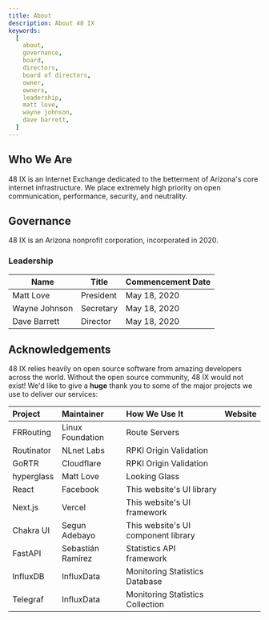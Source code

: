 ```yaml
---
title: About
description: About 48 IX
keywords:
  [
    about,
    governance,
    board,
    directors,
    board of directors,
    owner,
    owners,
    leadership,
    matt love,
    wayne johnson,
    dave barrett,
  ]
---
```


## Who We Are

48 IX is an Internet Exchange dedicated to the betterment of Arizona's core internet infrastructure. We place extremely high priority on open communication, performance, security, and neutrality.

## Governance

48 IX is an Arizona nonprofit corporation, incorporated in 2020.

### Leadership

| Name          | Title     | Commencement Date |
| ------------- | --------- | ----------------- |
| Matt Love     | President | May 18, 2020      |
| Wayne Johnson | Secretary | May 18, 2020      |
| Dave Barrett  | Director  | May 18, 2020      |

## Acknowledgements

48 IX relies heavily on open source software from amazing developers across the world. Without the open source community, 48 IX would not exist! We'd like to give a **huge** thank you to some of the major projects we use to deliver our services:

| Project    | Maintainer        | How We Use It                       | Website                                                                    |
| :--------- | :---------------- | :---------------------------------- | :------------------------------------------------------------------------- |
| FRRouting  | Linux Foundation  | Route Servers                       | <ExtLink to="https://frrouting.org" />                                     |
| Routinator | NLnet Labs        | RPKI Origin Validation              | <ExtLink to="https://www.nlnetlabs.nl/projects/rpki/routinator/" />        |
| GoRTR      | Cloudflare        | RPKI Origin Validation              | <ExtLink to="https://github.com/cloudflare/gortr" />                       |
| hyperglass | Matt Love         | Looking Glass                       | <ExtLink to="https://hyperglass.io" />                                     |
| React      | Facebook          | This website's UI library           | <ExtLink to="https://reactjs.org/" />                                      |
| Next.js    | Vercel            | This website's UI framework         | <ExtLink to="https://nextjs.org/" />                                       |
| Chakra UI  | Segun Adebayo     | This website's UI component library | <ExtLink to="https://chakra-ui.com/" />                                    |
| FastAPI    | Sebastián Ramírez | Statistics API framework            | <ExtLink to="https://fastapi.tiangolo.com/" />                             |
| InfluxDB   | InfluxData        | Monitoring Statistics Database      | <ExtLink to="https://www.influxdata.com/products/influxdb-overview/" />    |
| Telegraf   | InfluxData        | Monitoring Statistics Collection    | <ExtLink to="https://www.influxdata.com/time-series-platform/telegraf/" /> |
